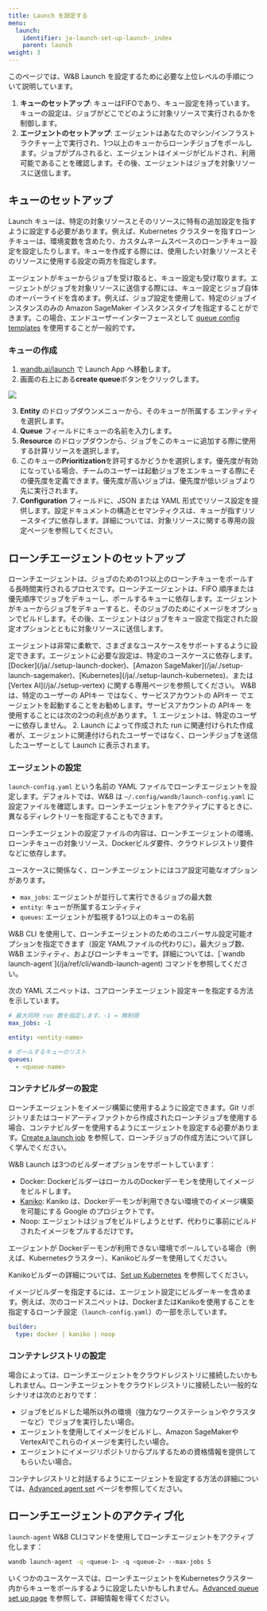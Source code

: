 ---
title: Launch を設定する
menu:
  launch:
    identifier: ja-launch-set-up-launch-_index
    parent: launch
weight: 3
---

このページでは、W&B Launch を設定するために必要な上位レベルの手順について説明しています。

1. **キューのセットアップ**: キューはFIFOであり、キュー設定を持っています。キューの設定は、ジョブがどこでどのように対象リソースで実行されるかを制御します。
2. **エージェントのセットアップ**: エージェントはあなたのマシン/インフラストラクチャー上で実行され、1つ以上のキューからローンチジョブをポールします。ジョブがプルされると、エージェントはイメージがビルドされ、利用可能であることを確認します。その後、エージェントはジョブを対象リソースに送信します。

## キューのセットアップ
Launch キューは、特定の対象リソースとそのリソースに特有の追加設定を指すように設定する必要があります。例えば、Kubernetes クラスターを指すローンチキューは、環境変数を含めたり、カスタムネームスペースのローンチキュー設定を設定したりします。キューを作成する際には、使用したい対象リソースとそのリソースに使用する設定の両方を指定します。

エージェントがキューからジョブを受け取ると、キュー設定も受け取ります。エージェントがジョブを対象リソースに送信する際には、キュー設定とジョブ自体のオーバーライドを含めます。例えば、ジョブ設定を使用して、特定のジョブインスタンスのみの Amazon SageMaker インスタンスタイプを指定することができます。この場合、エンドユーザーインターフェースとして [queue config templates](/ja/./setup-queue-advanced.md#configure-queue-template) を使用することが一般的です。

### キューの作成
1. [wandb.ai/launch](https://wandb.ai/launch) で Launch App へ移動します。
2. 画面の右上にある**create queue**ボタンをクリックします。

<Frame>
    <img src="/images/launch/create-queue.gif"  />
</Frame>

3. **Entity** のドロップダウンメニューから、そのキューが所属する エンティティ を選択します。
4. **Queue** フィールドにキューの名前を入力します。
5. **Resource** のドロップダウンから、ジョブをこのキューに追加する際に使用する計算リソースを選択します。
6. このキューの**Prioritization**を許可するかどうかを選択します。優先度が有効になっている場合、チームのユーザーは起動ジョブをエンキューする際にその優先度を定義できます。優先度が高いジョブは、優先度が低いジョブより先に実行されます。
7. **Configuration** フィールドに、JSON または YAML 形式でリソース設定を提供します。設定ドキュメントの構造とセマンティクスは、キューが指すリソースタイプに依存します。詳細については、対象リソースに関する専用の設定ページを参照してください。

## ローンチエージェントのセットアップ
ローンチエージェントは、ジョブのための1つ以上のローンチキューをポールする長時間実行されるプロセスです。ローンチエージェントは、FIFO 順序または優先順序でジョブをデキューし、ポールするキューに依存します。エージェントがキューからジョブをデキューすると、そのジョブのためにイメージをオプションでビルドします。その後、エージェントはジョブをキュー設定で指定された設定オプションとともに対象リソースに送信します。

<Note>
エージェントは非常に柔軟で、さまざまなユースケースをサポートするように設定できます。エージェントに必要な設定は、特定のユースケースに依存します。[Docker](/ja/./setup-launch-docker)、[Amazon SageMaker](/ja/./setup-launch-sagemaker)、[Kubernetes](/ja/./setup-launch-kubernetes)、または [Vertex AI](/ja/./setup-vertex) に関する専用ページを参照してください。
</Note>

<Note>
W&B は、特定のユーザーの APIキー ではなく、サービスアカウントの APIキー でエージェントを起動することをお勧めします。サービスアカウントの APIキー を使用することには次の2つの利点があります。
1. エージェントは、特定のユーザーに依存しません。
2. Launch によって作成された run に関連付けられた作成者が、エージェントに関連付けられたユーザーではなく、ローンチジョブを送信したユーザーとして Launch に表示されます。
</Note>

### エージェントの設定
`launch-config.yaml` という名前の YAML ファイルでローンチエージェントを設定します。デフォルトでは、W&B は `~/.config/wandb/launch-config.yaml` に設定ファイルを確認します。ローンチエージェントをアクティブにするときに、異なるディレクトリーを指定することもできます。

ローンチエージェントの設定ファイルの内容は、ローンチエージェントの環境、ローンチキューの対象リソース、Dockerビルダ要件、クラウドレジストリ要件などに依存します。

ユースケースに関係なく、ローンチエージェントにはコア設定可能なオプションがあります。
* `max_jobs`: エージェントが並行して実行できるジョブの最大数
* `entity`: キューが所属するエンティティ
* `queues`: エージェントが監視する1つ以上のキューの名前

<Note>
W&B CLI を使用して、ローンチエージェントのためのユニバーサル設定可能オプションを指定できます（設定 YAMLファイルの代わりに）。最大ジョブ数、W&B エンティティ、およびローンチキューです。詳細については、[`wandb launch-agent`](/ja/ref/cli/wandb-launch-agent) コマンドを参照してください。
</Note>

次の YAML スニペットは、コアローンチエージェント設定キーを指定する方法を示しています。

```yaml title="launch-config.yaml"
# 最大同時 run 数を指定します。-1 = 無制限
max_jobs: -1

entity: <entity-name>

# ポールするキューのリスト
queues:
  - <queue-name>
```

### コンテナビルダーの設定
ローンチエージェントをイメージ構築に使用するように設定できます。Git リポジトリまたはコードアーティファクトから作成されたローンチジョブを使用する場合、コンテナビルダーを使用するようにエージェントを設定する必要があります。[Create a launch job](/ja/../create-and-deploy-jobs/create-launch-job) を参照して、ローンチジョブの作成方法について詳しく学んでください。

W&B Launch は3つのビルダーオプションをサポートしています：

* Docker: DockerビルダーはローカルのDockerデーモンを使用してイメージをビルドします。
* [Kaniko](https://github.com/GoogleContainerTools/kaniko): Kaniko は、Dockerデーモンが利用できない環境でのイメージ構築を可能にする Google のプロジェクトです。
* Noop: エージェントはジョブをビルドしようとせず、代わりに事前にビルドされたイメージをプルするだけです。

<Note>
エージェントが Dockerデーモンが利用できない環境でポールしている場合（例えば、Kubernetesクラスター）、Kanikoビルダーを使用してください。

Kanikoビルダーの詳細については、[Set up Kubernetes](/ja/./setup-launch-kubernetes) を参照してください。
</Note>

イメージビルダーを指定するには、エージェント設定にビルダーキーを含めます。例えば、次のコードスニペットは、DockerまたはKanikoを使用することを指定するローンチ設定（`launch-config.yaml`）の一部を示しています。

```yaml title="launch-config.yaml"
builder:
  type: docker | kaniko | noop
```

### コンテナレジストリの設定
場合によっては、ローンチエージェントをクラウドレジストリに接続したいかもしれません。ローンチエージェントをクラウドレジストリに接続したい一般的なシナリオは次のとおりです：

* ジョブをビルドした場所以外の環境（強力なワークステーションやクラスターなど）でジョブを実行したい場合。
* エージェントを使用してイメージをビルドし、Amazon SageMakerやVertexAIでこれらのイメージを実行したい場合。
* エージェントにイメージリポジトリからプルするための資格情報を提供してもらいたい場合。

コンテナレジストリと対話するようにエージェントを設定する方法の詳細については、[Advanced agent set](/ja/./setup-agent-advanced) ページを参照してください。

## ローンチエージェントのアクティブ化
`launch-agent` W&B CLIコマンドを使用してローンチエージェントをアクティブ化します：

```bash
wandb launch-agent -q <queue-1> -q <queue-2> --max-jobs 5
```

いくつかのユースケースでは、ローンチエージェントをKubernetesクラスター内からキューをポールするように設定したいかもしれません。[Advanced queue set up page](/ja/./setup-queue-advanced) を参照して、詳細情報を得てください。